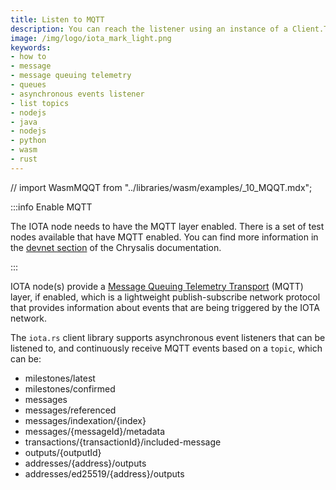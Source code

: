 ```yaml
---
title: Listen to MQTT
description: You can reach the listener using an instance of a Client.TopicSubscriber object that is returned from the Client.subscriber() function.
image: /img/logo/iota_mark_light.png
keywords:
- how to
- message
- message queuing telemetry
- queues
- asynchronous events listener
- list topics
- nodejs
- java
- nodejs
- python
- wasm
- rust
---
```

// import WasmMQQT from "../libraries/wasm/examples/_10_MQQT.mdx";

:::info Enable MQTT

The IOTA node needs to have the MQTT layer enabled. There is a set of test nodes available that have MQTT enabled.
You can find more information in the [devnet section](https://wiki.iota.org/chrysalis-docs/devnet/) of the Chrysalis
documentation.

:::


IOTA node(s) provide a [Message Queuing Telemetry Transport](https://en.wikipedia.org/wiki/MQTT) (MQTT) layer, if
enabled, which is a lightweight publish-subscribe network protocol that provides information about events that are
being triggered by the IOTA network.

The `iota.rs` client library supports asynchronous event listeners that can be listened to, and continuously receive
MQTT events based on a `topic`, which can be:

* milestones/latest
* milestones/confirmed
* messages
* messages/referenced
* messages/indexation/{index}
* messages/{messageId}/metadata
* transactions/{transactionId}/included-message
* outputs/{outputId}
* addresses/{address}/outputs
* addresses/ed25519/{address}/outputs


<Tabs groupId="language">
  <TabItem value="java" label="Java">
    <JavaMQQT />
  </TabItem>
  <TabItem value="nodejs" label="Nodejs">
    <NodejsMQQT />
  </TabItem>
  <TabItem value="python" label="Python">
    <PythonMQQT />
  </TabItem>
  <TabItem value="rust" label="Rust">
    <RustMQQT />
  </TabItem>
</Tabs>

